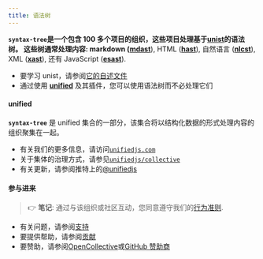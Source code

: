 ```yaml
---
title: 语法树
---
```


**`syntax-tree`**是一个包含 100 多个项目的组织，这些项目处理基于**[unist][]**的语法树。
这些树通常处理内容: markdown (**[mdast][]**), HTML (**[hast][]**), 自然语言 (**[nlcst][]**), XML (**[xast][]**), 还有 JavaScript (**[esast][]**).

- 要学习 unist，请参阅[它的自述文件][unist]
- 通过使用 **[unified][]** 及其插件，您可以使用语法树而不必处理它们

#### unified

**`syntax-tree`** 是 unified 集合的一部分，该集合将以结构化数据的形式处理内容的组织聚集在一起。

- 有关我们的更多信息，请访问[`unifiedjs.com`][site]
- 关于集体的治理方式，请参见[`unifiedjs/collective`][collective]
- 有关更新，请参阅推特上的[@unifiedjs][twitter]

#### 参与进来

> 👉 **笔记**: 通过与该组织或社区互动，您同意遵守我们的[行为准则][coc].

- 有关问题，请参阅[支持][support]
- 要提供帮助，请参阅[贡献][contribute]
- 要赞助，请参阅[OpenCollective][oc]或[GitHub 赞助商][ghs]

[logo]: https://raw.githubusercontent.com/syntax-tree/unist/367da2e/logo.svg?sanitize=true
[org]: https://github.com/syntax-tree
[unist]: https://github.com/syntax-tree/unist
[mdast]: https://github.com/syntax-tree/mdast
[hast]: https://github.com/syntax-tree/hast
[nlcst]: https://github.com/syntax-tree/nlcst
[xast]: https://github.com/syntax-tree/xast
[esast]: https://github.com/syntax-tree/esast
[unified]: https://github.com/unifiedjs/unified
[site]: https://unifiedjs.com
[twitter]: https://twitter.com/unifiedjs
[collective]: https://github.com/unifiedjs/collective
[coc]: https://github.com/syntax-tree/.github/blob/main/code-of-conduct.md
[support]: https://github.com/syntax-tree/.github/blob/main/support.md
[contribute]: https://github.com/syntax-tree/.github/blob/main/contributing.md
[oc]: https://opencollective.com/unified
[ghs]: https://github.com/sponsors/unifiedjs
